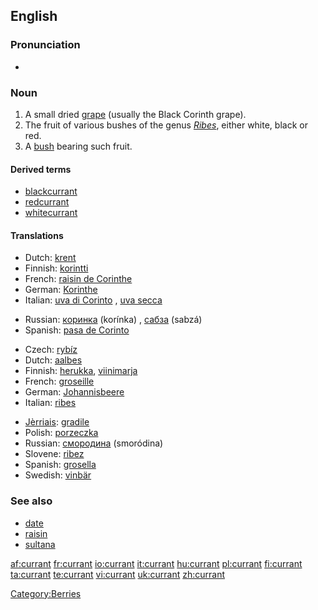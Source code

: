 ==English==

===Pronunciation===
* {{audio|en-uk-currant.ogg|Audio (UK)}}

===Noun===
{{en-noun}}

# A small dried [[grape]] (usually the Black Corinth grape).
# The fruit of various bushes of the genus ''[[Ribes]]'', either white, black or red.
# A [[bush]] bearing such fruit.

====Derived terms====
* [[blackcurrant]]
* [[redcurrant]]
* [[whitecurrant]]

====Translations====
{{trans-top|A small dried grape}}
* Dutch: [[krent]] {{f}}
* Finnish: [[korintti]]
* French: [[raisin de Corinthe]] {{m}}
* German: [[Korinthe]] {{f}}
* Italian: [[uva di Corinto]] {{f}}, [[uva secca]] {{f}}
{{trans-mid}}
* Russian: [[коринка]] (korínka) {{f}}, [[сабза]] (sabzá) {{f}}
* Spanish: [[pasa de Corinto]]
{{trans-bottom}}

{{trans-top|The fruit of various bushes of the genus Ribes}}
* Czech: [[rybíz]] {{m}}
* Dutch: [[aalbes]] {{f}}
* Finnish: [[herukka]], [[viinimarja]]
* French: [[groseille]] {{f}}
* German: [[Johannisbeere]] {{f}}
* Italian: [[ribes]]
{{trans-mid}}
* [[Jèrriais]]: [[gradile]] {{f}}
* Polish: [[porzeczka]] {{f}}
* Russian: [[смородина]] (smoródina) {{f}}
* Slovene: [[ribez]] {{m}}
* Spanish: [[grosella]]
* Swedish: [[vinbär]] {{n}}
{{trans-bottom}}

===See also===
* [[date]]
* [[raisin]]
* [[sultana]]

[[Category:Berries]]

[[af:currant]]
[[fr:currant]]
[[io:currant]]
[[it:currant]]
[[hu:currant]]
[[pl:currant]]
[[fi:currant]]
[[ta:currant]]
[[te:currant]]
[[vi:currant]]
[[uk:currant]]
[[zh:currant]]